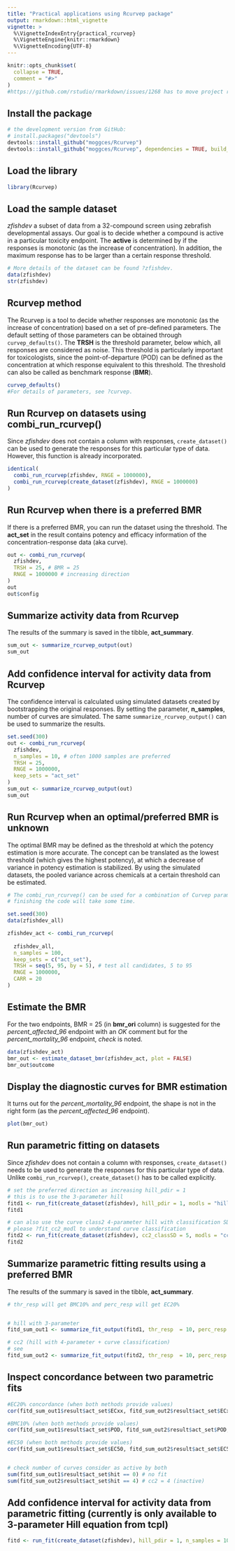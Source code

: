 ```yaml
---
title: "Practical applications using Rcurvep package"
output: rmarkdown::html_vignette
vignette: >
  %\VignetteIndexEntry{practical_rcurvep}
  %\VignetteEngine{knitr::rmarkdown}
  %\VignetteEncoding{UTF-8}
---
```


```r
knitr::opts_chunk$set(
  collapse = TRUE,
  comment = "#>"
)
#https://github.com/rstudio/rmarkdown/issues/1268 has to move project rmd_knit_tem
```

## Install the package

```r
# the development version from GitHub:
# install.packages("devtools")
devtools::install_github("moggces/Rcurvep")
devtools::install_github("moggces/Rcurvep", dependencies = TRUE, build_vignettes = TRUE)
```


## Load the library


```r
library(Rcurvep)
```

## Load the sample dataset

*zfishdev* a subset of data from a 32-compound screen using zebrafish developmental assays. 
Our goal is to decide whether a compound is active in a particular toxicity endpoint. 
The **active** is determined by if the responses is monotonic (as the increase of concentration). In addition, the maximum response has to be larger than a certain response threshold. 

```r
# More details of the dataset can be found ?zfishdev.
data(zfishdev) 
str(zfishdev)
```

## Rcurvep method

The Rcurvep is a tool to decide whether responses are monotonic (as the increase of concentration) based on a set of pre-defined parameters. The default setting of those parameters can be obtained through `curvep_defaults()`. 
The **TRSH** is the threshold parameter, below which, all responses are considered as noise. This threshold is particularly important for toxicologists, since the point-of-departure (POD) can be defined as the concentration at which response equivalent to this threshold. The threshold can also be called as benchmark response (**BMR**).


```r
curvep_defaults()
#For details of parameters, see ?curvep.

```

## Run Rcurvep on datasets using combi_run_rcurvep()

Since *zfishdev* does not contain a column with responses, `create_dataset()` can be used to generate the responses for this particular type of data. However, this function is already incorporated.

```r
identical(
  combi_run_rcurvep(zfishdev, RNGE = 1000000),
  combi_run_rcurvep(create_dataset(zfishdev), RNGE = 1000000)
)
```

## Run Rcurvep when there is a preferred BMR

If there is a preferred BMR, you can run the dataset using the threshold. The **act_set** in the result contains potency and efficacy information of the concentration-response data (aka curve). 

```r
out <- combi_run_rcurvep(
  zfishdev,
  TRSH = 25, # BMR = 25
  RNGE = 1000000 # increasing direction
)
out
out$config
```


## Summarize activity data from Rcurvep

The results of the summary is saved in the tibble, **act_summary**.

```r
sum_out <- summarize_rcurvep_output(out)
sum_out
```

## Add confidence interval for activity data from Rcurvep

The confidence interval is calculated using simulated datasets created by bootstrapping the original responses. By setting the parameter, **n_samples**, number of curves are simulated. The same `summarize_rcurvep_output()` can be used to summarize the results. 

```r
set.seed(300)
out <- combi_run_rcurvep(
  zfishdev,
  n_samples = 10, # often 1000 samples are preferred
  TRSH = 25,
  RNGE = 1000000,
  keep_sets = "act_set"
)
sum_out <- summarize_rcurvep_output(out)
sum_out
```


## Run Rcurvep when an optimal/preferred BMR is unknown

The optimal BMR may be defined as the threshold at which the potency estimation is more accurate. The concept can be translated as the lowest threshold (which gives the highest potency), at which a decrease of variance in potency estimation is stabilized. 
By using the simulated datasets, the pooled variance across chemicals at a certain threshold can be estimated. 


```r
# The combi_run_rcurvep() can be used for a combination of Curvep parameters. 
# finishing the code will take some time. 

set.seed(300)
data(zfishdev_all)

zfishdev_act <- combi_run_rcurvep(
  
  zfishdev_all, 
  n_samples = 100, 
  keep_sets = c("act_set"),
  TRSH = seq(5, 95, by = 5), # test all candidates, 5 to 95
  RNGE = 1000000, 
  CARR = 20
)

```

## Estimate the BMR

For the two endpoints, BMR = 25 (in **bmr_ori** column) is suggested for the *percent_affected_96* endpoint with an *OK* comment but for the *percent_mortality_96* endpoint, *check* is noted. 

```r
data(zfishdev_act)
bmr_out <- estimate_dataset_bmr(zfishdev_act, plot = FALSE)
bmr_out$outcome
```

## Display the diagnostic curves for BMR estimation

It turns out for the *percent_mortality_96* endpoint, the shape is not in the right form (as the *percent_affected_96* endpoint). 

```r
plot(bmr_out)
```

## Run parametric fitting on datasets

Since *zfishdev* does not contain a column with responses, `create_dataset()` needs to be used to generate the responses for this particular type of data. Unlike `combi_run_rcurvep()`, `create_dataset()` has to be called explicitly. 

```r
# set the preferred direction as increasing hill_pdir = 1
# this is to use the 3-parameter hill 
fitd1 <- run_fit(create_dataset(zfishdev), hill_pdir = 1, modls = "hill")
fitd1

# can also use the curve class2 4-parameter hill with classification SD as 5% 
# please ?fit_cc2_modl to understand curve classification
fitd2 <- run_fit(create_dataset(zfishdev), cc2_classSD = 5, modls = "cc2")
fitd2 
```

## Summarize parametric fitting results using a preferred BMR

The results of the summary is saved in the tibble, **act_summary**.


```r

# thr_resp will get BMC10% and perc_resp will get EC20%


# hill with 3-parameter 
fitd_sum_out1 <- summarize_fit_output(fitd1, thr_resp  = 10, perc_resp = 20, extract_only = TRUE)

# cc2 (hill with 4-parameter + curve classification)
# see 
fitd_sum_out2 <- summarize_fit_output(fitd2, thr_resp  = 10, perc_resp = 20, extract_only = TRUE)

```

## Inspect concordance between two parametric fits

```r
#EC20% concordance (when both methods provide values)
cor(fitd_sum_out1$result$act_set$ECxx, fitd_sum_out2$result$act_set$ECxx, use = "pairwise.complete.obs")

#BMC10% (when both methods provide values)
cor(fitd_sum_out1$result$act_set$POD, fitd_sum_out2$result$act_set$POD, use = "pairwise.complete.obs")

#EC50 (when both methods provide values)
cor(fitd_sum_out1$result$act_set$EC50, fitd_sum_out2$result$act_set$EC50, use = "pairwise.complete.obs")


# check number of curves consider as active by both
sum(fitd_sum_out1$result$act_set$hit == 0) # no fit
sum(fitd_sum_out2$result$act_set$hit == 4) # cc2 = 4 (inactive)

```


## Add confidence interval for activity data from parametric fitting (currently is only available to 3-parameter Hill equation from tcpl)


```r
fitd <- run_fit(create_dataset(zfishdev), hill_pdir = 1, n_samples = 10, modls = "hill")
```


